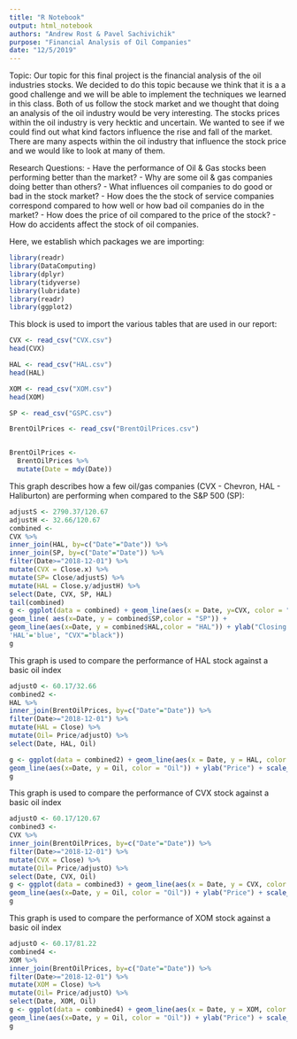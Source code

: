 ```yaml
---
title: "R Notebook"
output: html_notebook
authors: "Andrew Rost & Pavel Sachivichik"
purpose: "Financial Analysis of Oil Companies"
date: "12/5/2019"
---
```

Topic:
Our topic for this final project is the financial analysis of the oil industries stocks. We decided to do this topic because we think that it is a a good challenge and we will be able to implement the techniques we learned in this class. Both of us follow the stock market and we thought that doing an analysis of the oil industry would be very interesting. The stocks prices within the oil industry is very hecktic and uncertain. We wanted to see if we could find out what kind factors influence the rise and fall of the market. There are many aspects within the oil industry that influence the stock price and we would like to look at many of them. 

Research Questions:
- Have the performance of Oil & Gas stocks been performing better than the market?
- Why are some oil & gas companies doing better than others?
- What influences oil companies to do good or bad in the stock market?
- How does the the stock of service companies correspond compared to how well or how bad oil companies do in the       market?
- How does the price of oil compared to the price of the stock?
- How do accidents affect the stock of oil companies.



Here, we establish which packages we are importing:
```r
library(readr)
library(DataComputing)
library(dplyr)
library(tidyverse)
library(lubridate)
library(readr)
library(ggplot2)
```

This block is used to import the various tables that are used in our report:
```r
CVX <- read_csv("CVX.csv")
head(CVX)

HAL <- read_csv("HAL.csv")
head(HAL)

XOM <- read_csv("XOM.csv")
head(XOM)

SP <- read_csv("GSPC.csv")

BrentOilPrices <- read_csv("BrentOilPrices.csv")


BrentOilPrices <-
  BrentOilPrices %>%
  mutate(Date = mdy(Date))
```

This graph describes how a few oil/gas companies (CVX - Chevron, HAL - Haliburton) are performing when compared to the S&P 500 (SP):
```r
adjustS <- 2790.37/120.67
adjustH <- 32.66/120.67
combined <-
CVX %>%
inner_join(HAL, by=c("Date"="Date")) %>%
inner_join(SP, by=c("Date"="Date")) %>%
filter(Date>="2018-12-01") %>%
mutate(CVX = Close.x) %>%
mutate(SP= Close/adjustS) %>%
mutate(HAL = Close.y/adjustH) %>%
select(Date, CVX, SP, HAL)
tail(combined)
g <- ggplot(data = combined) + geom_line(aes(x = Date, y=CVX, color = "CVX")) +
geom_line( aes(x=Date, y = combined$SP,color = "SP")) +
geom_line(aes(x=Date, y = combined$HAL,color = "HAL")) + ylab("Closing Price") + scale_colour_manual(name='', values=c('SP'= "red",
'HAL'='blue', "CVX"="black"))
g
```

This graph is used to compare the performance of HAL stock against a basic oil index
```r
adjustO <- 60.17/32.66
combined2 <-
HAL %>%
inner_join(BrentOilPrices, by=c("Date"="Date")) %>%
filter(Date>="2018-12-01") %>%
mutate(HAL = Close) %>%
mutate(Oil= Price/adjustO) %>%
select(Date, HAL, Oil)

g <- ggplot(data = combined2) + geom_line(aes(x = Date, y = HAL, color = "HAL")) +
geom_line(aes(x=Date, y = Oil, color = "Oil")) + ylab("Price") + scale_colour_manual(name='', values=c('Oil'= "red", "HAL"="black"))
g
```

This graph is used to compare the performance of CVX stock against a basic oil index
```r
adjustO <- 60.17/120.67
combined3 <-
CVX %>%
inner_join(BrentOilPrices, by=c("Date"="Date")) %>%
filter(Date>="2018-12-01") %>%
mutate(CVX = Close) %>%
mutate(Oil= Price/adjustO) %>%
select(Date, CVX, Oil)
g <- ggplot(data = combined3) + geom_line(aes(x = Date, y = CVX, color = "CVX")) +
geom_line(aes(x=Date, y = Oil, color = "Oil")) + ylab("Price") + scale_colour_manual(name='', values=c('Oil'= "red", "CVX"="black"))
g
```

This graph is used to compare the performance of XOM stock against a basic oil index
```r
adjustO <- 60.17/81.22
combined4 <-
XOM %>%
inner_join(BrentOilPrices, by=c("Date"="Date")) %>%
filter(Date>="2018-12-01") %>%
mutate(XOM = Close) %>%
mutate(Oil= Price/adjustO) %>%
select(Date, XOM, Oil)
g <- ggplot(data = combined4) + geom_line(aes(x = Date, y = XOM, color = "XOM")) +
geom_line(aes(x=Date, y = Oil, color = "Oil")) + ylab("Price") + scale_colour_manual(name='', values=c('Oil'= "red", "XOM"="black"))
g
```


